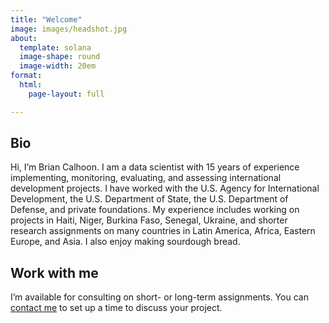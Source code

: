 ```yaml
---
title: "Welcome"
image: images/headshot.jpg
about:
  template: solana
  image-shape: round
  image-width: 20em
format:
  html:
    page-layout: full

---
```


## Bio

Hi, I'm Brian Calhoon. I am a data scientist with 15 years of experience implementing, monitoring, evaluating, and assessing international development projects. I have worked with the U.S. Agency for International Development, the U.S. Department of State, the U.S. Department of Defense, and private foundations. My experience includes working on projects in Haiti, Niger, Burkina Faso, Senegal, Ukraine, and shorter research assignments on many countries in Latin America, Africa, Eastern Europe, and Asia. I also enjoy making sourdough bread.

## Work with me

I'm available for consulting on short- or long-term assignments. You can [contact me](mailto:briancalhoon.consulting@gmail.com) to set up a time to discuss your project.  



